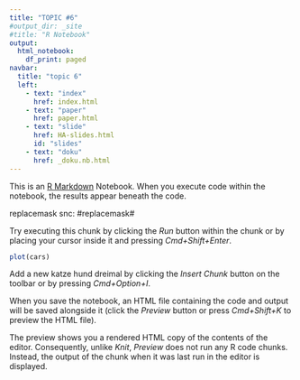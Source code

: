 ```yaml
---
title: "TOPIC #6"
#output_dir: _site
#title: "R Notebook"
output:
  html_notebook:
    df_print: paged
navbar:
  title: "topic 6"
  left:
    - text: "index"
      href: index.html
    - text: "paper"
      href: paper.html
    - text: "slide"
      href: HA-slides.html
      id: "slides"
    - text: "doku"
      href: _doku.nb.html
---
```

This is an [R Markdown](http://rmarkdown.rstudio.com) Notebook. When you execute code within the notebook, the results appear beneath the code.

replacemask snc: #replacemask#

Try executing this chunk by clicking the *Run* button within the chunk or by placing your cursor inside it and pressing *Cmd+Shift+Enter*. 

```r
plot(cars)
```

Add a new katze hund dreimal by clicking the *Insert Chunk* button on the toolbar or by pressing *Cmd+Option+I*.

When you save the notebook, an HTML file containing the code and output will be saved alongside it (click the *Preview* button or press *Cmd+Shift+K* to preview the HTML file). 

The preview shows you a rendered HTML copy of the contents of the editor. Consequently, unlike *Knit*, *Preview* does not run any R code chunks. Instead, the output of the chunk when it was last run in the editor is displayed.

